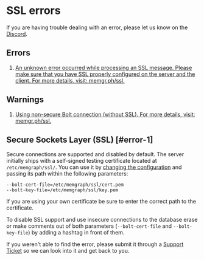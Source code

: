 
# SSL errors

<Callout type="info">
If you are having trouble dealing with an error, please let us know on the <a href="https://www.discord.gg/memgraph"
target="_blank">Discord</a>.
</Callout>

## Errors

1. [An unknown error occurred while processing an SSL message. Please make sure
   that you have SSL properly configured on the server and the client. For more
   details, visit: memgr.ph/ssl.](#error-1)

## Warnings

1. [Using non-secure Bolt connection (without SSL). For more details, visit:
   memgr.ph/ssl.](#error-1)

## Secure Sockets Layer (SSL) [#error-1]

Secure connections are supported and disabled by default. The server initially
ships with a self-signed testing certificate located at `/etc/memgraph/ssl/`.
You can use it by [changing the configuration](/memgraph/how-to-guides/config-logs) and passing its path within the
following parameters:

```
--bolt-cert-file=/etc/memgraph/ssl/cert.pem
--bolt-key-file=/etc/memgraph/ssl/key.pem
```

If you are using your own certificate be sure to enter the correct path to the
certificate.

To disable SSL support and use insecure connections to the database erase or
make comments out of both parameters (`--bolt-cert-file` and `--bolt-key-file`)
by adding a hashtag in front of them.

<Callout type="info">
If you weren't able to find the error, please submit it through a <a href="https://support.memgraph.com"
target="_blank">Support Ticket</a> so we can look into it and get back to you.
</Callout>

